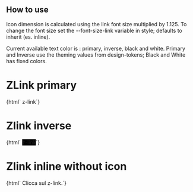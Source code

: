 
<Meta title="Navigation/ZLink" component="z-link" />

## How to use

Icon dimension is calculated using the link font size multiplied by 1.125. To change the font size set the --font-size-link variable in style; defaults to inherit (es. inline).

Current available text color is : primary, inverse, black and white. Primary and Inverse use the theming values from design-tokens; Black and White has fixed colors.

# ZLink primary

<Preview>
  <Story name="z-link primary">
    {html` <z-link
      href="${text("href", "http://www.zanichelli.it")}"
      target="${text("target", "_blank")}"
      textcolor="${select("textcolor", ["primary", "inverse", "black", "white"], "primary")}"
      icon="${text("icon", "download")}"
      iconposition="${select("iconposition", ["left", "right"], "left")}"
      htmlid="${number("htmlid", 1)}"
      htmltabindex="${number("htmltabindex", 1)}"
      isdisabled="${boolean("isdisabled", false)}"
      isactive="${boolean("isactive", false)}"
      underline="${boolean("underline", false)}"
      >z-link</z-link
    >`}
  </Story>
</Preview>

# Zlink inverse

<Preview>
  <Story name="z-link inverse">
    {html` <z-link
      style="background-color:black"
      href="${text("href", "http://www.zanichelli.it")}"
      target="${text("target", "_blank")}"
      textcolor="inverse"
      icon="${text("icon", "download")}"
      iconposition="${select("iconposition", ["left", "right"], "left")}"
      htmlid="${number("htmlid", 1)}"
      htmltabindex="${number("htmltabindex", 1)}"
      isdisabled="${boolean("isdisabled", false)}"
      isactive="${boolean("isactive", false)}"
      underline="${boolean("underline", false)}"
      >z-link</z-link
    >`}
  </Story>
</Preview>

# Zlink inline without icon

<Preview>
  <Story name="z-link inline">
    {html` <z-body level="1" variant="regular"
      >Clicca sul
      <z-link
        href="${text("href", "http://www.zanichelli.it")}"
        target="${text("target", "_blank")}"
        textcolor="${select("textcolor", ["primary", "inverse", "black", "white"], "primary")}"
        htmlid="${number("htmlid", 1)}"
        htmltabindex="${number("htmltabindex", 1)}"
        isdisabled="${boolean("isdisabled", false)}"
        isactive="${boolean("isactive", false)}"
        underline="true"
        >z-link</z-link
      >.</z-body
    >`}
  </Story>
</Preview>

<Props of="z-link" />

